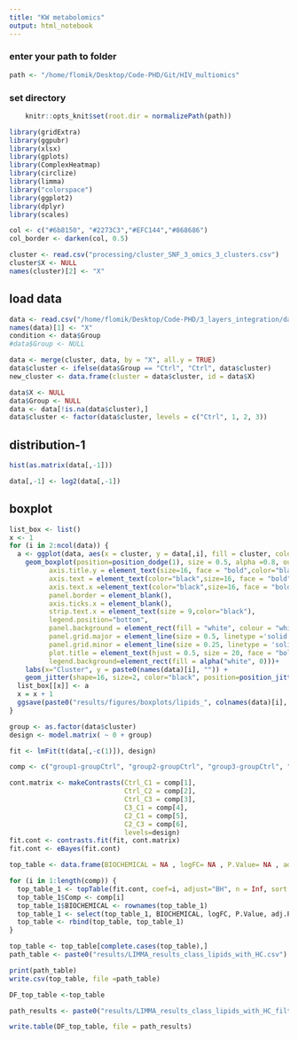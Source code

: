 ```yaml
---
title: "KW metabolomics"
output: html_notebook
---
```



### enter your path to folder
```r
path <- "/home/flomik/Desktop/Code-PHD/Git/HIV_multiomics"
```

### set directory
```r
    knitr::opts_knit$set(root.dir = normalizePath(path)) 
```

```r
library(gridExtra)
library(ggpubr)
library(xlsx)
library(gplots)
library(ComplexHeatmap)
library(circlize)
library(limma)
library("colorspace")
library(ggplot2)
library(dplyr)
library(scales)
```

```r
col <- c("#6b8150", "#2273C3","#EFC144","#868686")
col_border <- darken(col, 0.5)
```


```r
cluster <- read.csv("processing/cluster_SNF_3_omics_3_clusters.csv")
cluster$X <- NULL
names(cluster)[2] <- "X"
```

## load data

```r
data <- read.csv("/home/flomik/Desktop/Code-PHD/3_layers_integration/data/clp_um_new_data.csv", header = TRUE, check.names=FALSE)
names(data)[1] <- "X"
condition <- data$Group
#data$Group <- NULL
```

```r
data <- merge(cluster, data, by = "X", all.y = TRUE)
data$cluster <- ifelse(data$Group == "Ctrl", "Ctrl", data$cluster)
new_cluster <- data.frame(cluster = data$cluster, id = data$X)

data$X <- NULL
data$Group <- NULL
data <- data[!is.na(data$cluster),]
data$cluster <- factor(data$cluster, levels = c("Ctrl", 1, 2, 3))
```

## distribution-1
```r
hist(as.matrix(data[,-1]))

data[,-1] <- log2(data[,-1])
```


## boxplot
```r
list_box <- list()
x <- 1
for (i in 2:ncol(data)) {
  a <- ggplot(data, aes(x = cluster, y = data[,i], fill = cluster, color = cluster)) + 
    geom_boxplot(position=position_dodge(1), size = 0.5, alpha =0.8, outlier.shape = NA)+ theme(axis.title.x = element_text(size=16, face = "bold",color="black"),
          axis.title.y = element_text(size=16, face = "bold",color="black"),
          axis.text = element_text(color="black",size=16, face = "bold"),
          axis.text.x =element_text(color="black",size=16, face = "bold"),
          panel.border = element_blank(),
          axis.ticks.x = element_blank(),
          strip.text.x = element_text(size = 9,color="black"),
          legend.position="bottom",
          panel.background = element_rect(fill = "white", colour = "white", size = 0.5, linetype = "solid"),
          panel.grid.major = element_line(size = 0.5, linetype ='solid', colour = "grey"),
          panel.grid.minor = element_line(size = 0.25, linetype = 'solid', colour = "grey"),
          plot.title = element_text(hjust = 0.5, size = 20, face = "bold", vjust=2),
          legend.background=element_rect(fill = alpha("white", 0)))+ 
    labs(x="Cluster", y = paste0(names(data)[i], "")) + 
    geom_jitter(shape=16, size=2, color="black", position=position_jitter(0.02))+ scale_fill_manual(values=col)+ scale_color_manual(values=col_border)
  list_box[[x]] <- a
  x = x + 1
  ggsave(paste0("results/figures/boxplots/lipids_", colnames(data)[i], ".pdf"), height = 4, width = 3)
}
```

```r
group <- as.factor(data$cluster)
design <- model.matrix( ~ 0 + group)
```
```r
fit <- lmFit(t(data[,-c(1)]), design)
```

```r
comp <- c("group1-groupCtrl", "group2-groupCtrl", "group3-groupCtrl", "group3-group1", "group2-group1", "group3-group2")
```

```r
cont.matrix <- makeContrasts(Ctrl_C1 = comp[1],
                             Ctrl_C2 = comp[2],
                             Ctrl_C3 = comp[3],
                             C3_C1 = comp[4],
                             C2_C1 = comp[5],
                             C2_C3 = comp[6],
                             levels=design)
fit.cont <- contrasts.fit(fit, cont.matrix)
fit.cont <- eBayes(fit.cont)
```

```r
top_table <- data.frame(BIOCHEMICAL = NA , logFC= NA , P.Value= NA , adj.P.Val= NA , Comp= NA)

for (i in 1:length(comp)) {
  top_table_1 <- topTable(fit.cont, coef=i, adjust="BH", n = Inf, sort.by = "P")
  top_table_1$Comp <- comp[i]
  top_table_1$BIOCHEMICAL <- rownames(top_table_1)
  top_table_1 <- select(top_table_1, BIOCHEMICAL, logFC, P.Value, adj.P.Val, Comp)
  top_table <- rbind(top_table, top_table_1)
}

top_table <- top_table[complete.cases(top_table),]
path_table <- paste0("results/LIMMA_results_class_lipids_with_HC.csv")

print(path_table)
write.csv(top_table, file =path_table)

DF_top_table <-top_table

path_results <- paste0("results/LIMMA_results_class_lipids_with_HC_filt.csv")

write.table(DF_top_table, file = path_results)
```